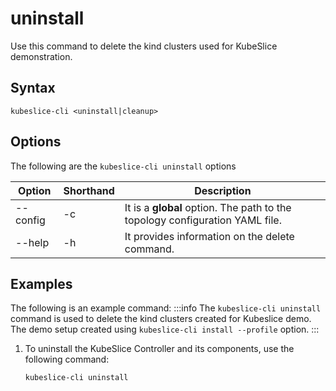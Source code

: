 # uninstall

Use this command to delete the kind clusters used for KubeSlice demonstration.

## Syntax

```
kubeslice-cli <uninstall|cleanup>
```

## Options
The following are the `kubeslice-cli uninstall` options

|Option|Shorthand|Description|
|----|----|----|
|--config|-c|It is a **global** option. The path to the topology configuration YAML file.|
|--help|-h|It provides information on the delete command.|

## Examples
The following is an example command:
:::info
The `kubeslice-cli uninstall` command is used to delete the kind clusters created for Kubeslice demo. The demo setup 
created using `kubeslice-cli install --profile` option. 
:::

1. To uninstall the KubeSlice Controller and its components, use the following command:
   ```
   kubeslice-cli uninstall
   ```